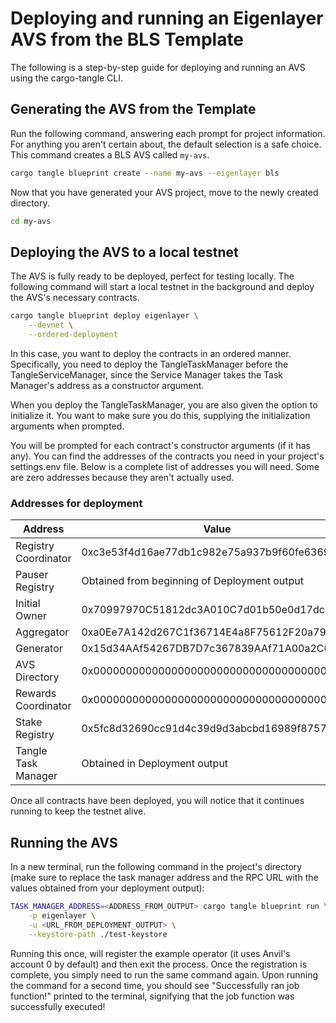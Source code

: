 # Deploying and running an Eigenlayer AVS from the BLS Template

The following is a step-by-step guide for deploying and running an AVS using the cargo-tangle CLI.

## Generating the AVS from the Template

Run the following command, answering each prompt for project information. For anything you aren't certain about, the default selection is a safe choice. This command creates a BLS AVS called `my-avs`.

```bash
cargo tangle blueprint create --name my-avs --eigenlayer bls
```

Now that you have generated your AVS project, move to the newly created directory.

```bash
cd my-avs
```

## Deploying the AVS to a local testnet

The AVS is fully ready to be deployed, perfect for testing locally. The following command will start a local testnet in the background and deploy the AVS's necessary contracts.

```bash
cargo tangle blueprint deploy eigenlayer \
    --devnet \
    --ordered-deployment
```

In this case, you want to deploy the contracts in an ordered manner. Specifically, you need to deploy the TangleTaskManager before the TangleServiceManager, since the Service Manager takes the Task Manager's address as a constructor argument.

When you deploy the TangleTaskManager, you are also given the option to initialize it. You want to make sure you do this, supplying the initialization arguments when prompted.

You will be prompted for each contract's constructor arguments (if it has any). You can find the addresses of the contracts you need in your project's settings.env file. Below is a complete list of addresses you will need. Some are zero addresses because they aren't actually used.

### Addresses for deployment

| Address              | Value                                        |
| -------------------- | -------------------------------------------- |
| Registry Coordinator | 0xc3e53f4d16ae77db1c982e75a937b9f60fe63690   |
| Pauser Registry      | Obtained from beginning of Deployment output |
| Initial Owner        | 0x70997970C51812dc3A010C7d01b50e0d17dc79C8   |
| Aggregator           | 0xa0Ee7A142d267C1f36714E4a8F75612F20a79720   |
| Generator            | 0x15d34AAf54267DB7D7c367839AAf71A00a2C6A65   |
| AVS Directory        | 0x0000000000000000000000000000000000000000   |
| Rewards Coordinator  | 0x0000000000000000000000000000000000000000   |
| Stake Registry       | 0x5fc8d32690cc91d4c39d9d3abcbd16989f875707   |
| Tangle Task Manager  | Obtained in Deployment output                |

Once all contracts have been deployed, you will notice that it continues running to keep the testnet alive.

## Running the AVS

In a new terminal, run the following command in the project's directory (make sure to replace the task manager address and the RPC URL with the values obtained from your deployment output):

```bash
TASK_MANAGER_ADDRESS=<ADDRESS_FROM_OUTPUT> cargo tangle blueprint run \
    -p eigenlayer \
    -u <URL_FROM_DEPLOYMENT_OUTPUT> \
    --keystore-path ./test-keystore
```

Running this once, will register the example operator (it uses Anvil's account 0 by default) and then exit the process. Once the registration is complete, you simply need to run the same command again.
Upon running the command for a second time, you should see "Successfully ran job function!" printed to the terminal, signifying that the job function was successfully executed!
